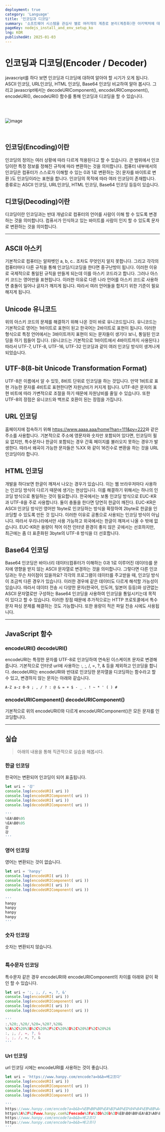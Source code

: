 ```yaml
---
deployment: true
category: 'Language'
title: '인코딩과 디코딩'
summary: '소프트웨어 시스템을 관심사 별로 여러개의 계층로 분리(계층화)한 아키텍처에 대해 알아봅시다.'
pageKey: nodejs_install_and_env_setup_ko
lng: KOR
publishedAt: 2025-01-03
---
```


# 인코딩과 디코딩(Encoder / Decoder)

javascript를 하다 보면 인코딩과 디코딩에 대하여 알아야 할 시기가 오게 됩니다. ASCII 인코딩, URL인코딩, HTML 인코딩, Base64 인코딩 비교하여 알아 봅시다. 그리고 javascript에서는 decodeURIComponent(), encodeURIComponent(), encodeURI(), decodeURI() 함수를 통해 인코딩과 디코딩을 할 수 있습니다.

<br />
<br />

![image](https://resource.han-py.com/blog/logs/encode-decode.png)

<br />

## 인코딩(Encoding)이란

인코딩의 정의는 여러 상황에 따라 다르게 적용된다고 할 수 있습니다. 큰 범위에서 인코딩이란 특정 정보를 정해진 규칙에 따라 변환하는 것을 의미합니다. 컴퓨터 내부에서의 인코딩은 컴퓨터가 스스로가 이해할 수 있는 0과 1로 변환하는 것( 문자를 바이트로 변환 )도 인코딩이라는 표현을 합니다. 인코딩의 목적에 따라 여러 인코딩이 존재합니다. 종류로는 ASCII 인코딩, URL인코딩, HTML 인코딩, Base64 인코딩 등등이 있습니다.

## 디코딩(Decoding)이란

디코딩이란 인코딩과는 반대 개념으로 컴퓨터의 언어를 사람이 이해 할 수 있도록 변경하는 것을 의미합니다. 컴퓨서가 인식하고 있는 바이트를 사람이 인지 할 수 있도록 문자로 변환하는 것을 의미합니다.

---

## ASCII 아스키

기본적으로 컴퓨터는 알파벳인 a, b, c.. 조차도 무엇인지 알지 못합니다. 그리고 각각의 컴퓨터마다 다른 규칙을 통해 인코딩/디코딩을 한다면 중구난방이 됩니다. 이러한 이유로 국제적으로 통일된 규칙을 만들게 되는데 이를 아스키 코드라고 합니다. 그러나 아스키 코드는 영어만을 표현힙니다. 이러한 이유로 다른 나라 언어를 아스키 코드로 사용하면 충돌이 일어나 글자가 깨지게 됩니다. 따라서 여러 언어들을 합치기 위한 기준이 필요해지게 됩니다.

## Unicode 유니코드

위의 아스키 코드의 문제를 해결하기 위해 나온 것이 바로 유니코드입니다. 유니코드는 기본적으로 영어는 1바이트로 표현이 된고 한국어는 2바이트로 표현이 됩니다. 이러한 형식으로 특정 언어에서는 3바이트까지 표현이 되는 문자들이 생기다 보니, 통일된 인코딩을 하기 힘들어 집니다. (유니코드는 기본적으로 1바이트에서 4바이트까지 사용된다.) 따라서 UTF-7, UTF-8, UTF-16, UTF-32 인코딩과 같이 여러 인코딩 방식이 생겨나게 되었습니다.

## UTF-8(8-bit Unicode Transformation Format)

UTF-8은 이름에서 알 수 있듯, 8비트 단위로 인코딩을 하는 것입니다. 만약 1비트로 표현 가능한 문자를 4비트로 표현한다면 자원낭비가 커지게 됩니다. UTF-8은 문자의 표현 비트에 따라 가변적으로 조절을 하기 때문에 자원낭비를 줄일 수 있습니다. 또한 UTF-8의 장점은 유니코드와 백프로 호환이 된는 장점을 가집니다.

## URL 인코딩

홈페이지에 접속하기 위해 <codeline>https://www.aaaa.aaa/home?han=111&py=222</codeline>와 같은 주소를 사용합니다. 기본적으로 주소에 영문자와 숫자만 포함되어 있다면, 인코딩이 필요 없지만, 특수문자나 한글이 포함되는 경우 간혹 페이지를 불러오지 못하는 경우가 발생한다. 따라서 왜곡이 가능한 문자들은 <codeline>%XX</codeline> 와 같이 16진수로 변환을 하는 것을 URL 인코딩이라 합니다.

## HTML 인코딩

개발을 하다보면 한글이 깨져서 나오는 경우가 있습니다. 이는 웹 브라우저마다 사용하는 인코딩 방식이 다르기 때문에 생기는 현상입니다. 이를 해결하기 위해서는 하나의 인코딩 방식으로 통일하는 것이 필요합니다. 한국에서는 보통 인코딩 방식으로 EUC-KR과 UTF-8을 주로 사용합니다. 둘이 충돌을 한다면 당연히 한글이 깨진다. EUC-KR은 ASCII 인코딩 방식인 영어만 1byte로 인코딩하는 방식을 확장하여 2byte로 한글을 인코딩할 수 있도록 만든 것 입니다. 이러한 이유로 공통으로 사용되는 인코딩 방식이 아닙니다. 따라서 우리나라에서만 사용 가능하고 외국에서는 한글이 깨져서 나올 수 밖에 없습니다. EUC-KR은 용량이 적어 이전 인터넷 환경이 좋지 않은 곳에서는 선호하지만, 최근에는 좀 더 표준화된 3byte의 UTF-8 방식을 더 선호합니다.

## Base64 인코딩

Base64 인코딩은 바이너리 데이터(컴퓨터가 이해하는 0과 1로 이루어진 데이터)를 문자에 영향을 받지 않는 ASCII 문자열로 변경하는 것을 의미합니다. 그렇다면 다른 인코딩과는 무슨 차이점이 있을까요? 각각의 프로그램이 데이터를 주고받을 때, 인코딩 방식이 조금씩 다른 경우가 있습니다. 이러한 경우에 같은 데이터도 다르게 해석할 가능성이 있습니다. 따라서 데이터 전송 시 다양한 문자(한국어, 인도어, 일본어 등등)와 상관없는 ASCII 문자열로만 구성하는 Base64 인코딩을 사용하여 인코딩을 통일시키는데 목적이 있다고 할 수 있습니다. 이러한 장점 때문에 추가적으로는 HTTP 프로토콜에서 특수문자 파싱 문제를 해결하는 것도 가능합니다. 또한 용량이 적은 파일 전송 시에도 사용됩니다.

---

## JavaScript 함수

### encodeURI() decodeURI()

<codeline>encodeURI</codeline>는 특정한 문자를 UTF-8로 인코딩하여 연속된
이스케이프 문자로 변경해 줍니다. 기본적으로 인터넷 url에 사용하는 :, ;, /, =, ?,
& 등을 제외하고 인코딩을 합니다. decodeURI는 encodeURI와 반대로 인코딩한
문자열을 디코딩하는 함수라고 할 수 있고, 변경하지 않는 문자는 아래와 같습니다.

```
A-Z a-z 0-9 ; , / ? : @ & = + $ - _ . ! ~ * ' ( ) #
```

### encodeURIComponent() decodeURIComponent()

기본적으로 위의 <codeline>encodeURI()</codeline>와 다르게 <codeline>encodeURIComponent()</codeline>은 모든 문자를 인코딩합니다.

---

## 실습

> 아래의 내용을 통해 직관적으로 실습을 해봅시다.

### 한글 인코딩

한국어는 변환되어 인코딩이 되어 표출됩니다.

```javascript title="javascript" showLineNumbers
let uri = '강'
console.log(encodeURI( uri ))
console.log(encodeURIComponent( uri ))
console.log(decodeURI( uri ))
console.log(decodeURIComponent( uri ))

'''
%EA%B0%95
%EA%B0%95
강
강
'''
```

### 영어 인코딩

영어는 변환되는 것이 없습니다.

```javascript title="javascript" showLineNumbers
let uri = 'hanpy'
console.log(encodeURI( uri ))
console.log(encodeURIComponent( uri ))
console.log(decodeURI( uri ))
console.log(decodeURIComponent( uri ))

'''
hanpy
hanpy
hanpy
hanpy
'''
```

### 숫자 인코딩

숫자는 변환되지 않습니다.

```javascript title="javascript" showLineNumbers

```

### 특수문자 인코딩

특수문자 같은 경우 encodeURI와 encodeURIComponent의 차이를 아래와 같이 확인 할 수 있습니다.

```javascript title="javascript" showLineNumbers
let uri = ':, ;, /, =, ?, &'
console.log(encodeURI( uri ))
console.log(encodeURIComponent( uri ))
console.log(decodeURI( uri ))
console.log(decodeURIComponent( uri ))

'''
:,%20;,%20/,%20=,%20?,%20&
%3A%2C%20%3B%2C%20%2F%2C%20%3D%2C%20%3F%2C%20%26
:, ;, /, =, ?, &
:, ;, /, =, ?, &
'''
```

### Url 인코딩

url 인코딩 시에는 <codeline>encodeURI</codeline>를 사용하는 것이 좋습니다.

```javascript title="javascript" showLineNumbers
let uri = 'https://www.hanpy.com/encode?a=b&b=배고프다'
console.log(encodeURI( uri ))
console.log(encodeURIComponent( uri ))
console.log(decodeURI( uri ))
console.log(decodeURIComponent( uri ))

'''
https://www.hanpy.com/encode?a=b&b=%EB%B0%B0%EA%B3%A0%ED%94%84%EB%8B%A4
https%3A%2F%2Fwww.hanpy.com%2Fencode%3Fa%3Db%26b%3D%EB%B0%B0%EA%B3%A0%ED%94%84%EB%8B%A4
https://www.hanpy.com/encode?a=b&b=배고프다
https://www.hanpy.com/encode?a=b&b=배고프다
'''
```
